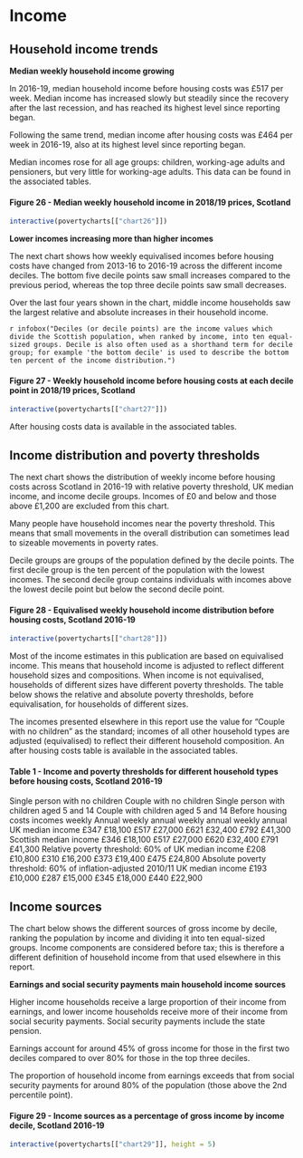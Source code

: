 # Income

## Household income trends {#incometrends}

**Median weekly household income growing**

In 2016-19, median household income before housing costs was £517 per week. Median income has increased slowly but steadily since the recovery after the last recession, and has reached its highest level since reporting began.

Following the same trend, median income after housing costs was £464 per week in 2016-19, also at its highest level since reporting began.

Median incomes rose for all age groups: children, working-age adults and pensioners, but very little for working-age adults. This data can be found in the associated tables.

#### Figure 26 - Median weekly household income in 2018/19 prices, Scotland
```{r}
interactive(povertycharts[["chart26"]])
```

**Lower incomes increasing more than higher incomes**

The next chart shows how weekly equivalised incomes before housing costs have changed from 2013-16 to 2016-19 across the different income deciles. The bottom five decile points saw small increases compared to the previous period, whereas the top three decile points saw small decreases.

Over the last four years shown in the chart, middle income households saw the largest relative and absolute increases in their household income.

`r infobox("Deciles (or decile points) are the income values which divide the Scottish population, when ranked by income, into ten equal-sized groups. Decile is also often used as a shorthand term for decile group; for example 'the bottom decile' is used to describe the bottom ten percent of the income distribution.")`

#### Figure 27 - Weekly household income before housing costs at each decile point in 2018/19 prices, Scotland
```{r}
interactive(povertycharts[["chart27"]])
```

After housing costs data is available in the associated tables.

## Income distribution and poverty thresholds

The next chart shows the distribution of weekly income before housing costs across Scotland in 2016-19 with relative poverty threshold, UK median income, and income decile groups. Incomes of £0 and below and those above £1,200 are excluded from this chart.

Many people have household incomes near the poverty threshold. This means that small movements in the overall distribution can sometimes lead to sizeable movements in poverty rates.

Decile groups are groups of the population defined by the decile points. The first decile group is the ten percent of the population with the lowest incomes. The second decile group contains individuals with incomes above the lowest decile point but below the second decile point.

#### Figure 28 - Equivalised weekly household income distribution before housing costs, Scotland 2016-19
```{r}
interactive(povertycharts[["chart28"]])
```

Most of the income estimates in this publication are based on equivalised income. This means that household income is adjusted to reflect different household sizes and compositions. When income is not equivalised, households of different sizes have different poverty thresholds. The table below shows the relative and absolute poverty thresholds, before equivalisation, for households of different sizes.

The incomes presented elsewhere in this report use the value for "Couple with no children" as the standard; incomes of all other household types are adjusted (equivalised) to reflect their different household composition. An after housing costs table is available in the associated tables.

#### Table 1 - Income and poverty thresholds for different household types before housing costs, Scotland 2016-19

Single person with no children	Couple with no children	Single person with children aged 5 and 14	Couple with children aged 5 and 14
Before housing costs incomes	weekly	Annual	weekly	annual	weekly	annual	weekly	annual
UK median income	£347	£18,100	£517	£27,000	£621	£32,400	£792	£41,300
Scottish median income	£346	£18,100	£517	£27,000	£620	£32,400	£791	£41,300
Relative poverty threshold: 60% of UK median income	£208	£10,800	£310	£16,200	£373	£19,400	£475	£24,800
Absolute poverty threshold: 60% of inflation-adjusted 2010/11 UK median income	£193	£10,000	£287	£15,000	£345	£18,000	£440	£22,900

## Income sources

The chart below shows the different sources of gross income by decile, ranking the population by income and dividing it into ten equal-sized groups. Income components are considered before tax; this is therefore a different definition of household income from that used elsewhere in this report.

**Earnings and social security payments main household income sources**

Higher income households receive a large proportion of their income from earnings, and lower income households receive more of their income from social security payments. Social security payments include the state pension.

Earnings account for around 45% of gross income for those in the first two deciles compared to over 80% for those in the top three deciles.

The proportion of household income from earnings exceeds that from social security payments for around 80% of the population (those above the 2nd percentile point).

#### Figure 29 - Income sources as a percentage of gross income by income decile, Scotland 2016-19
```{r}
interactive(povertycharts[["chart29"]], height = 5)
```
